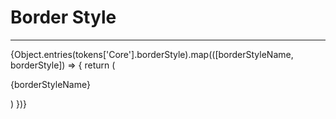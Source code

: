
# Border Style
<hr style={{margin: '0px', filter: 'contrast(600%) invert(0.7)', height: '2px' }}/>

<div style={{display: 'flex', gap: '2vw', flexWrap: 'wrap'}}>
  {Object.entries(tokens['Core'].borderStyle).map(([borderStyleName, borderStyle]) => {
    return (
      <div style={{display: 'flex', flexDirection: 'column'}}>
        <p>{borderStyleName}</p>
        <div style={{width:  '8vw', minHeight: '8vw', border: "3px " + borderStyle.value + tokens['Core'].colors.primary.goat.value}}/>
      </div>
    )
  })}
</div>
